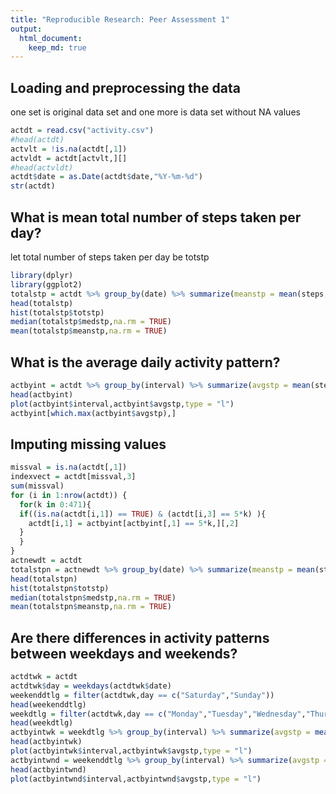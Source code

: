 ```yaml
---
title: "Reproducible Research: Peer Assessment 1"
output: 
  html_document:
    keep_md: true
---
```



## Loading and preprocessing the data
one set is original data set and one more is data set without NA values
```r
actdt = read.csv("activity.csv")
#head(actdt)
actvlt = !is.na(actdt[,1])
actvldt = actdt[actvlt,][]
#head(actvldt)
actdt$date = as.Date(actdt$date,"%Y-%m-%d")
str(actdt)
```




## What is mean total number of steps taken per day?
let total number of steps taken per day be totstp
```r
library(dplyr)
library(ggplot2)
totalstp = actdt %>% group_by(date) %>% summarize(meanstp = mean(steps,na.rm = TRUE),totstp = sum(steps,na.rm = TRUE),medstp = median(steps,na.rm = TRUE))
head(totalstp)
hist(totalstp$totstp)
median(totalstp$medstp,na.rm = TRUE)
mean(totalstp$meanstp,na.rm = TRUE)
```




## What is the average daily activity pattern?
```r
actbyint = actdt %>% group_by(interval) %>% summarize(avgstp = mean(steps,na.rm = TRUE))
head(actbyint)
plot(actbyint$interval,actbyint$avgstp,type = "l")
actbyint[which.max(actbyint$avgstp),]
```



## Imputing missing values

```r
missval = is.na(actdt[,1])
indexvect = actdt[missval,3]
sum(missval)
for (i in 1:nrow(actdt)) {
  for(k in 0:471){
  if((is.na(actdt[i,1]) == TRUE) & (actdt[i,3] == 5*k) ){
    actdt[i,1] = actbyint[actbyint[,1] == 5*k,][,2]
  }
  }
}
actnewdt = actdt
totalstpn = actnewdt %>% group_by(date) %>% summarize(meanstp = mean(steps,na.rm = TRUE),totstp = sum(steps,na.rm = TRUE),medstp = median(steps,na.rm = TRUE))
head(totalstpn)
hist(totalstpn$totstp)
median(totalstpn$medstp,na.rm = TRUE)
mean(totalstpn$meanstp,na.rm = TRUE)

```


## Are there differences in activity patterns between weekdays and weekends?
```r

actdtwk = actdt
actdtwk$day = weekdays(actdtwk$date)
weekenddtlg = filter(actdtwk,day == c("Saturday","Sunday"))
head(weekenddtlg)
weekdtlg = filter(actdtwk,day == c("Monday","Tuesday","Wednesday","Thursday","Friday"))
head(weekdtlg)
actbyintwk = weekdtlg %>% group_by(interval) %>% summarize(avgstp = mean(steps,na.rm = TRUE))
head(actbyintwk)
plot(actbyintwk$interval,actbyintwk$avgstp,type = "l")
actbyintwnd = weekenddtlg %>% group_by(interval) %>% summarize(avgstp = mean(steps,na.rm = TRUE))
head(actbyintwnd)
plot(actbyintwnd$interval,actbyintwnd$avgstp,type = "l")
```

